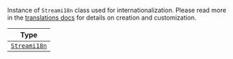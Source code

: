 Instance of `Streami18n` class used for internationalization.
Please read more in the [translations docs](../../../../basics/internationalization.mdx) for details on creation and customization.

| Type                                                        |
| ----------------------------------------------------------- |
| [`Streami18n`](../../../../basics/internationalization.mdx) |
